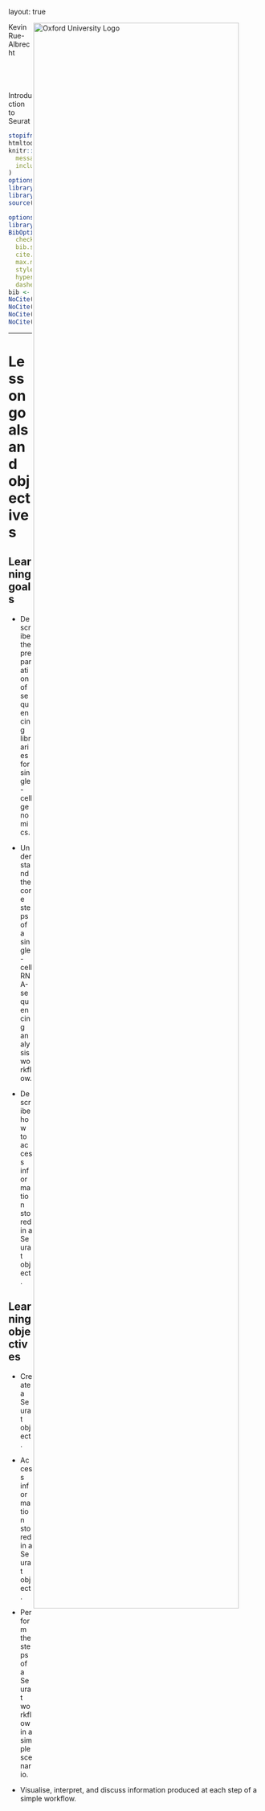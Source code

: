 layout: true

<div class="my-header"><img src="img/ox_brand1_pos.gif" alt="Oxford University Logo" align="right" height="90%"></div>

<div class="my-footer"><span>
Kevin Rue-Albrecht
&emsp;&emsp;&emsp;&emsp;&emsp;&emsp;&emsp;&emsp;&emsp;&emsp;&emsp;&emsp;
Introduction to Seurat
</span></div> 

```r
stopifnot(requireNamespace("htmltools"))
htmltools::tagList(rmarkdown::html_dependency_font_awesome())
knitr::opts_chunk$set(
  message = FALSE, warning = FALSE, error = FALSE,
  include = FALSE
)
options(width = 90)
library(tidyverse)
library(S4Vectors)
source("preprocess.R")
```

```r
options(htmltools.dir.version = FALSE)
library(RefManageR)
BibOptions(
  check.entries = FALSE,
  bib.style = "authoryear",
  cite.style = "authoryear",
  max.names = 2,
  style = "markdown",
  hyperlink = "to.doc",
  dashed = TRUE)
bib <- ReadBib("bibliography.bib")
NoCite(bib, "Hao2021")
NoCite(bib, "Stuart2019")
NoCite(bib, "Butler2018")
NoCite(bib, "Satija2015")
```

---

# Lesson goals and objectives

## Learning goals

- Describe the preparation of sequencing libraries for single-cell genomics.

- Understand the core steps of a single-cell RNA-sequencing analysis workflow.

- Describe how to access information stored in a Seurat object.

## Learning objectives

- Create a Seurat object.

- Access information stored in a Seurat object.

- Perform the steps of a Seurat workflow in a simple scenario.

- Visualise, interpret, and discuss information produced at each step of a simple workflow.

